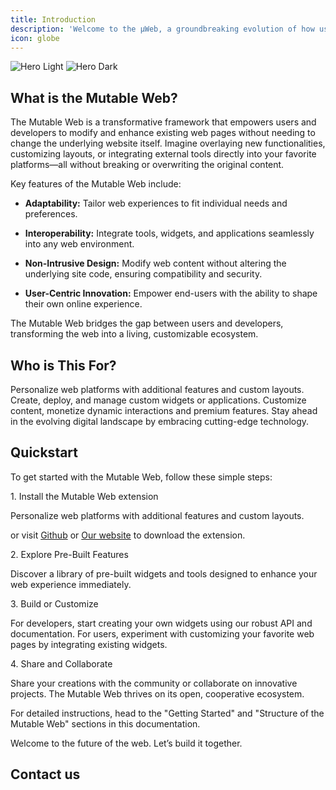 ```yaml
---
title: Introduction
description: 'Welcome to the μWeb, a groundbreaking evolution of how users, developers, and businesses interact with the internet. Traditional web experiences are static and rigid, offering limited opportunities for customization and adaptability. The Mutable Web changes all of that by enabling seamless, dynamic interaction with web content, creating a more personalized, powerful, and efficient online experience.'
icon: globe
---
```


<img alt="Hero Light" classname="block dark:hidden" src="/images/hero-light.svg" />

<img alt="Hero Dark" classname="hidden dark:block" src="/images/hero-dark.svg" />

## What is the Mutable Web?

The Mutable Web is a transformative framework that empowers users and developers to modify and enhance existing web pages without needing to change the underlying website itself. Imagine overlaying new functionalities, customizing layouts, or integrating external tools directly into your favorite platforms—all without breaking or overwriting the original content.

Key features of the Mutable Web include:&#x20;

* **Adaptability:** Tailor web experiences to fit individual needs and preferences.&#x20;

* **Interoperability:** Integrate tools, widgets, and applications seamlessly into any web environment.

* **Non-Intrusive Design:** Modify web content without altering the underlying site code, ensuring compatibility and security.

* **User-Centric Innovation:** Empower end-users with the ability to shape their own online experience.

The Mutable Web bridges the gap between users and developers, transforming the web into a living, customizable ecosystem.

## Who is This For?

<CardGroup cols={2}>
  <Card title="Edit Your Docs" icon="user" href="https://mintlify.com/docs/quickstart">
    Personalize web platforms with additional features and custom layouts.
  </Card>

  <Card title="Developers" icon="code" href="https://mintlify.com/docs/development">
    Create, deploy, and manage custom widgets
    or applications.
  </Card>

  <Card title="Businesses" icon="building" href="https://mintlify.com/docs/development">
    Customize content, monetize dynamic interactions and premium features.
  </Card>

  <Card title="Investors" icon="suitcase" href="https://mintlify.com/docs/development">
    Stay ahead in the evolving digital landscape by embracing cutting-edge technology.
  </Card>
</CardGroup>

## Quickstart

To get started with the Mutable Web, follow these simple steps:

1\. Install the Mutable Web extension

<CardGroup cols={1}>
  <Card title="Install the Mutable Web extension from Chrome Web Store" icon="puzzle-piece" href="https://chromewebstore.google.com/detail/mutable-web/cnahdmdbhkphpbpbjjbfdnmbphbenglc">
    Personalize web platforms with additional features and custom layouts.
  </Card>
</CardGroup>

or visit [Github](https://github.com/dapplets/mutable-web-monorepo/releases) or [Our website](https://dapplets.org/) to download the extension.

2\. Explore Pre-Built Features

Discover a library of pre-built widgets and tools designed to enhance your web experience immediately.

3\. Build or Customize

For developers, start creating your own widgets using our robust API and documentation. For users, experiment with customizing your favorite web pages by integrating existing widgets.

4\. Share and Collaborate

Share your creations with the community or collaborate on innovative projects. The Mutable Web thrives on its open, cooperative ecosystem.

For detailed instructions, head to the "Getting Started" and "Structure of the Mutable Web" sections in this documentation.

Welcome to the future of the web. Let’s build it together.

## Contact us

<CardGroup cols={3}>
  <Card title="@dapplets" icon="github" href="https://github.com/dapplets" />

  <Card title="@dapplets_org" icon="x-twitter" href="https://twitter.com/dapplets_org" />

  <Card title="@dapplets" icon="telegram" href="https://t.me/dapplets" />
</CardGroup>